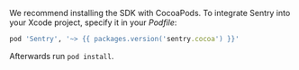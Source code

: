 We recommend installing the SDK with CocoaPods. To integrate Sentry into your Xcode project, specify it in your _Podfile_:

```ruby {filename:Podfile}
pod 'Sentry', '~> {{ packages.version('sentry.cocoa') }}'
```

Afterwards run `pod install`.
